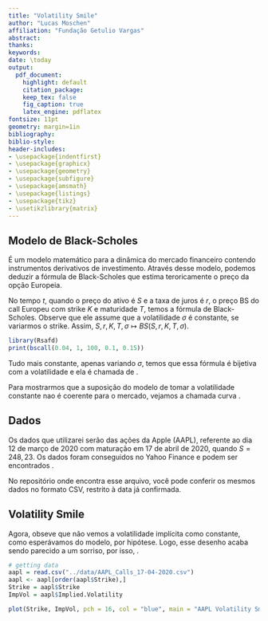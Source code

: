 ```yaml
---
title: "Volatility Smile"
author: "Lucas Moschen"
affiliation: "Fundação Getulio Vargas"
abstract:
thanks:
keywords:
date: \today
output:
  pdf_document:
    highlight: default
    citation_package:
    keep_tex: false
    fig_caption: true
    latex_engine: pdflatex
fontsize: 11pt
geometry: margin=1in
bibliography:
biblio-style:
header-includes:
- \usepackage{indentfirst}
- \usepackage{graphicx}
- \usepackage{geometry}
- \usepackage{subfigure}
- \usepackage{amsmath}
- \usepackage{listings}
- \usepackage{tikz}
- \usetikzlibrary{matrix}
---
```


## Modelo de Black-Scholes 

É um modelo matemático para a dinâmica do mercado financeiro contendo instrumentos derivativos de investimento. Através desse modelo, podemos deduzir a fórmula de Black-Scholes que estima teroricamente o preço da opção Europeia. 

No tempo $t$, quando o preço do ativo é $S$ e a taxa de juros é $r$, o preço BS do call Europeu com strike $K$ e maturidade $T$, temos a fórmula de Black-Scholes. Observe que ele assume que a volatilidade $\sigma$ é constante, se variarmos o strike.  Assim, $S, r, K, T, \sigma \mapsto BS(S, r, K, T, \sigma)$. 

```r
library(Rsafd)
print(bscall(0.04, 1, 100, 0.1, 0.15))
```

Tudo mais constante, apenas variando $\sigma$, temos que essa fórmula é bijetiva com a volatilidade e ela é chamada de \textbf{volatilidade implícita} \textit{(implied)}. 

Para mostrarmos que a suposição do modelo de tomar a volatilidade constante nao é coerente para o mercado, vejamos a chamada curva \textbf{volatilidade sorriso}. 

## Dados

Os dados que utilizarei serão das ações da Apple (AAPL), referente ao dia 12 de março de 2020 com maturação em 17 de abril de 2020, quando $S = 248,23$. Os dados foram conseguidos no Yahoo Finance e podem ser encontrados [\textbf{aqui}](https://finance.yahoo.com/quote/AAPL/options?date=1587081600&p=AAPL&straddle=false). 

No repositório onde encontra esse arquivo, você pode conferir os mesmos dados no formato CSV, restrito à data já confirmada.

## Volatility Smile

Agora, obseve que não vemos a volatilidade implícita como constante, como esperávamos do modelo, por hipótese. Logo, esse desenho acaba sendo parecido a um sorriso, por isso, \textit{volatility smile}. 

```r
# getting data
aapl = read.csv("../data/AAPL_Calls_17-04-2020.csv")
aapl <- aapl[order(aapl$Strike),]
Strike = aapl$Strike
ImpVol = aapl$Implied.Volatility

plot(Strike, ImpVol, pch = 16, col = "blue", main = "AAPL Volatility Smile")
```

